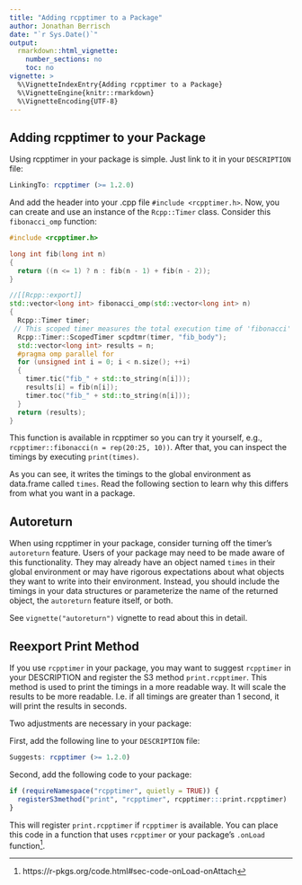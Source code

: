 ```yaml
---
title: "Adding rcpptimer to a Package"
author: Jonathan Berrisch
date: "`r Sys.Date()`"
output:
  rmarkdown::html_vignette:
    number_sections: no
    toc: no
vignette: >
  %\VignetteIndexEntry{Adding rcpptimer to a Package}
  %\VignetteEngine{knitr::rmarkdown}
  %\VignetteEncoding{UTF-8}
---
```


## Adding rcpptimer to your Package

Using rcpptimer in your package is simple. Just link to it in your `DESCRIPTION` file:

```r
LinkingTo: rcpptimer (>= 1.2.0)
```

And add the header into your .cpp file `#include <rcpptimer.h>`. Now, you can create and use an instance of the `Rcpp::Timer` class. Consider this `fibonacci_omp` function:

```c++
#include <rcpptimer.h>

long int fib(long int n)
{
  return ((n <= 1) ? n : fib(n - 1) + fib(n - 2));
}

//[[Rcpp::export]]
std::vector<long int> fibonacci_omp(std::vector<long int> n)
{
  Rcpp::Timer timer;
 // This scoped timer measures the total execution time of 'fibonacci'
  Rcpp::Timer::ScopedTimer scpdtmr(timer, "fib_body");
  std::vector<long int> results = n;
  #pragma omp parallel for
  for (unsigned int i = 0; i < n.size(); ++i)
  {
    timer.tic("fib_" + std::to_string(n[i]));
    results[i] = fib(n[i]);
    timer.toc("fib_" + std::to_string(n[i]));
  }
  return (results);
}
```
This function is available in rcpptimer so you can try it yourself, e.g., `rcpptimer::fibonacci(n = rep(20:25, 10))`. After that, you can inspect the timings by executing `print(times)`.

As you can see, it writes the timings to the global environment as data.frame called `times`. Read the following section to learn why this differs from what you want in a package. 

## Autoreturn

When using rcpptimer in your package, consider turning off the timer's `autoreturn` feature. Users of your package may need to be made aware of this functionality. They may already have an object named `times` in their global environment or may have rigorous expectations about what objects they want to write into their environment.
Instead, you should include the timings in your data structures or parameterize the name of the returned object, the `autoreturn` feature itself, or both.

See `vignette("autoreturn")` vignette to read about this in detail.

## Reexport Print Method

If you use `rcpptimer` in your package, you may want to suggest `rcpptimer` in your DESCRIPTION and register the S3 method `print.rcpptimer`. This method is used to print the timings in a more readable way. It will scale the results to be more readable. I.e. if all timings are greater than 1 second, it will print the results in seconds. 

Two adjustments are necessary in your package:

First, add the following line to your `DESCRIPTION` file:

```r
Suggests: rcpptimer (>= 1.2.0)
```

Second, add the following code to your package:

```r
if (requireNamespace("rcpptimer", quietly = TRUE)) {
  registerS3method("print", "rcpptimer", rcpptimer:::print.rcpptimer)
}
```

This will register `print.rcpptimer` if `rcpptimer` is available. You can place this code in a function that uses `rcpptimer` or your package's `.onLoad` function^[https://r-pkgs.org/code.html#sec-code-onLoad-onAttach].

